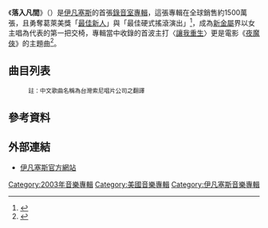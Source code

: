 {{multiple issues|
{{copyedit|time=2013-11-05T10:38:21+00:00}}
{{expand|time=2013-11-05T10:38:21+00:00}}

}}
{{Infobox Album
| Name = 落入凡間
| Original_name = '''''Fallen'''''
| Type = 專輯
| Artist = 伊凡塞斯
| Cover = Evanescence Fallen.jpg
| Released =  2003年5月4日
| Recorded    = 2002年—2003年
| Genre       = [[另類搖滾|另類搖滾]]<br>[[新金屬|新金屬]]
| Length      = 48:52
| Label       = [[Wind-up|Wind-up]]<br>[[索尼音樂|索尼音樂]]
| Producer    = [[大衛·佛特曼|大衛·佛特曼]]
| Reviews     = 
| Last album  = 
| This album  = '''落入凡間'''<br/>（2003）
| Next album = [[搖滾聖門|搖滾聖門]]<br/>（2006）
}}

《'''落入凡間'''》（{{lang|en|Fallen}}）是[[伊凡塞斯|伊凡塞斯]]的首張[[錄音室專輯|錄音室專輯]]，這張專輯在全球銷售約1500萬張，且勇奪葛萊美獎「[[格莱美奖最佳新人|最佳新人]]」與「最佳硬式搖滾演出」<ref>{{Cite web |url=http://www.5music.com.tw/CDList-C.asp?cdno=425425743531 |title=伊凡塞斯－落入凡間專輯簡介（五大唱片） |access-date=2013-11-06 |archive-date=2014-12-22 |archive-url=https://web.archive.org/web/20141222152027/http://www.5music.com.tw/CDList-C.asp?cdno=425425743531 |dead-url=no }}</ref>，成為[[新金屬|新金屬]]界以女主唱為代表的第一把交椅，專輯當中收錄的首波主打〈[[讓我重生|讓我重生]]〉更是電影《[[夜魔俠_(電影)|夜魔俠]]》的主題曲<ref>{{Cite web |url=http://www.allmusic.com/album/daredevil-the-album-original-soundtrack-mw0000229404 |title=夜魔俠電影原聲帶歌曲清單（allmusic） |accessdate=2013-11-06 |archive-date=2014-01-12 |archive-url=https://web.archive.org/web/20140112225435/http://www.allmusic.com/album/daredevil-the-album-original-soundtrack-mw0000229404 |dead-url=no }}</ref>。

==曲目列表==
:<small>註：中文歌曲名稱為台灣索尼唱片公司之翻譯</small>
{{Track listing
| title1          = Going Under （重裝上陣）
| length1         = 3:34
| title2          = Bring Me To Life （[[讓我重生|讓我重生]]）
| length2         = 3:58
| title3          = Everybody's Fool（你被呼嚨了）
| length3         = 3:16
| title4          = My Immortal （末日封印）
| length4         = 4:24
| title5          = Haunted（庸人自擾）
| length5         = 3:06
| title6          = Tourniquet （救救我）
| length6         = 4:38
| title7          = Imaginary （虛構）
| length7         = 4:17
| title8          = Taking Over Me （主宰我）
| length8         = 3:50
| title9          = Hello （哈囉）
| length9         = 3:40
| title10         = My Last Breath （最後一口氣）
| length10        = 4:08
| title11         = Whisper （低語）
| length11        = 5:27
}}
{{Tracklist
|headline = Bonus track
| title12         = My Immortal （末日封印）
| note12   = Band version
| length12        = 4:33
}}

==參考資料==
{{Reflist}}

== 外部連結 ==
* {{En}}[https://web.archive.org/web/20170903210743/http://www.evanescence.com/ 伊凡塞斯官方網站]

{{DEFAULTSORT:Fallen}}
[[Category:2003年音樂專輯|Category:2003年音樂專輯]]
[[Category:美國音樂專輯|Category:美國音樂專輯]]
[[Category:伊凡塞斯音樂專輯|Category:伊凡塞斯音樂專輯]]
